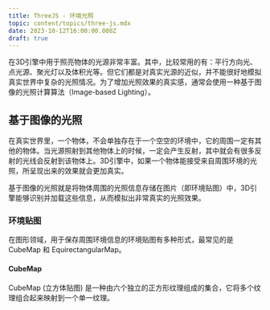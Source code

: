 ```yaml
---
title: ThreeJS - 环境光照
topic: content/topics/three-js.mdx
date: 2023-10-12T16:00:00.000Z
draft: true
---
```


在3D引擎中用于照亮物体的光源非常丰富。其中，比较常用的有：平行方向光、点光源、聚光灯以及体积光等。但它们都是对真实光源的近似，并不能很好地模拟真实世界中复杂的光照情况。为了增加光照效果的真实感，通常会使用一种基于图像的光照计算算法（Image-based Lighting）。

## 基于图像的光照

在真实世界里，一个物体，不会单独存在于一个空空的环境中，它的周围一定有其他的物体。当光源照射到其他物体上的时候，一定会产生反射，其中就会有很多反射的光线会反射到该物体上。3D引擎中，如果一个物体能接受来自周围环境的光照，所呈现出来的效果就会更加真实。

基于图像的光照就是将物体周围的光照信息存储在图片（即环境贴图）中，3D引擎能够识别并加载这些信息，从而模拟出非常真实的光照效果。

### 环境贴图

在图形领域，用于保存周围环境信息的环境贴图有多种形式，最常见的是 CubeMap 和 EquirectangularMap。

#### CubeMap

CubeMap (立方体贴图) 是一种由六个独立的正方形纹理组成的集合，它将多个纹理组合起来映射到一个单一纹理。
